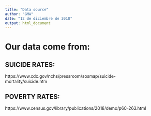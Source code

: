 ```yaml
---
title: "Data source"
author: "GMA"
date: "12 de diciembre de 2018"
output: html_document
---
```


# Our data come from:

## SUICIDE RATES:

https://www.cdc.gov/nchs/pressroom/sosmap/suicide-mortality/suicide.htm

## POVERTY RATES:

https://www.census.gov/library/publications/2018/demo/p60-263.html